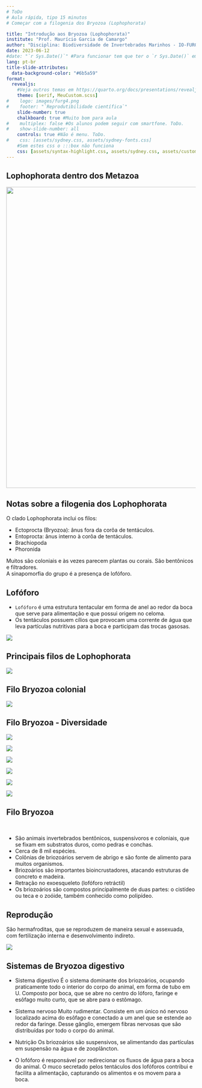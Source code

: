 ```yaml
---
# ToDo
# Aula rápida, tipo 15 minutos
# Começar com a filogenia dos Bryozoa (Lophophorata)

title: "Introdução aos Bryozoa (Lophophorata)"
institute: "Prof. Maurício Garcia de Camargo"
author: "Disciplina: Biodiversidade de Invertebrados Marinhos - IO-FURG"
date: 2023-06-12
#date: "`r Sys.Date()`" #Para funcionar tem que ter o `r Sys.Date()` em qualquer lugar do corpo (atualmente está no footer do primeiro slide)
lang: pt-br
title-slide-attributes:
  data-background-color: "#6b5a59"
format: 
  revealjs:
    #Veja outros temas em https://quarto.org/docs/presentations/revealjs/themes.html
    theme: [serif, MeuCustom.scss]
#    logo: images/furg4.png
#    footer: "`Reprodutibilidade científica`"
    slide-number: true
    chalkboard: true #Muito bom para aula
#    multiplex: false #Os alunos podem seguir com smartfone. ToDo.
#    show-slide-number: all
    controls: true #Não é menu. ToDo.
#    css: [assets/sydney.css, assets/sydney-fonts.css]
    #Sem estes css o :::box não funciona
    css: [assets/syntax-highlight.css, assets/sydney.css, assets/custom.css, assets/sydney-fonts.css]
---
```


## Lophophorata dentro dos Metazoa {.smaller .scrollable}

![](images/Filogenia2020.png){width="800" height="800"}

## Notas sobre a filogenia dos Lophophorata

O clado Lophophorata inclui os filos:

-   Ectoprocta (Bryozoa): ânus fora da corôa de tentáculos.
-   Entoprocta: ânus interno à corôa de tentáculos.
-   Brachiopoda
-   Phoronida

Muitos são coloniais e às vezes parecem plantas ou corais. 
São bentônicos e filtradores.  
A sinapomorfia do grupo é a presença de lofóforo.


## Lofóforo{.smaller}

-   `Lofóforo` é uma estrutura tentacular em forma de anel ao redor da boca que serve para alimentação e que possui origem no celoma.
-   Os tentáculos possuem cílios que provocam uma corrente de água que leva partículas nutritivas para a boca e participam das trocas gasosas.

![](images/Lofoforo.jpg){fig-align="center}


## Principais filos de Lophophorata

![](images/Lopho3filos.png)


## Filo Bryozoa colonial

![](images/BryozoaColonia.png)


## Filo Bryozoa - Diversidade

::: {layout="[[1,1,1], [1,1,1]]"}

![](images/Bryoz1.png)

![](images/Bryoz2.png)

![](images/Bryoz3.png)

![](images/Bryoz4.png)

![](images/Bryoz5.png)

![](images/Bryoz6.png)

:::


## Filo Bryozoa {.smaller}

<br>

-   São animais invertebrados bentônicos, suspensívoros e coloniais, que se fixam em substratos duros, como pedras e conchas.
-   Cerca de 8 mil espécies.
-   Colônias de briozoários servem de abrigo e são fonte de alimento para muitos organismos.
-   Briozoários são importantes bioincrustadores, atacando estruturas de concreto e madeira.
-   Retração no exoesqueleto (lofóforo retráctil)
-   Os briozoários são compostos principalmente de duas partes: o cistídeo ou teca e o zoóide, também conhecido como polipídeo.


## Reprodução
São hermafroditas, que se reproduzem de maneira sexual e assexuada, com fertilização interna e desenvolvimento indireto.

![](images/BryozRepro.png){fig-align="center}

## Sistemas de Bryozoa digestivo {.smaller}

-   Sistema digestivo
É o sistema dominante dos briozoários, ocupando praticamente todo o interior do corpo do animal, em forma de tubo em U. Composto por  boca, que se abre no centro do lóforo, faringe e esôfago muito curto, que se abre para o estômago.

-   Sistema nervoso
Muito rudimentar. Consiste em um único nó nervoso localizado acima do esôfago e conectado a um anel que se estende ao redor da faringe. Desse gânglio, emergem fibras nervosas que são distribuídas por todo o corpo do animal.

-   Nutrição
Os briozoários são suspensivos, se alimentando das partículas em suspensão na água e de zooplâncton.

-   O lofóforo é responsável por redirecionar os fluxos de água para a boca do animal. O muco secretado pelos tentáculos dos lofóforos  contribui e facilita a alimentação, capturando os alimentos e os movem para a boca.

